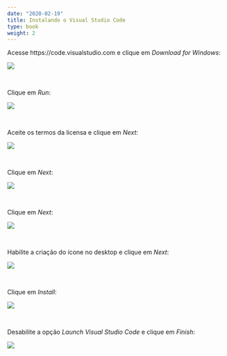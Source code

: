 ```yaml
---
date: "2020-02-19"
title: Instalando o Visual Studio Code
type: book
weight: 2
---
```


Acesse https://code.visualstudio.com e clique em *Download for Windows*:

![](/courses/git-for-windows/img/vscode-001.png)

<br>

Clique em *Run*:

![](/courses/git-for-windows/img/vscode-002.png)

<br>

Aceite os termos da licensa e clique em *Next*:

![](/courses/git-for-windows/img/vscode-003.png)

<br>

Clique em *Next*:

![](/courses/git-for-windows/img/vscode-005.png)

<br>

Clique em *Next*:

![](/courses/git-for-windows/img/vscode-006.png)

<br>

Habilite a criação do ícone no desktop e clique em *Next*:

![](/courses/git-for-windows/img/vscode-007.png)

<br>

Clique em *Install*:

![](/courses/git-for-windows/img/vscode-008.png)

<br>

Desabilite a opção *Launch Visual Studio Code* e clique em *Finish*:

![](/courses/git-for-windows/img/vscode-009.png)
